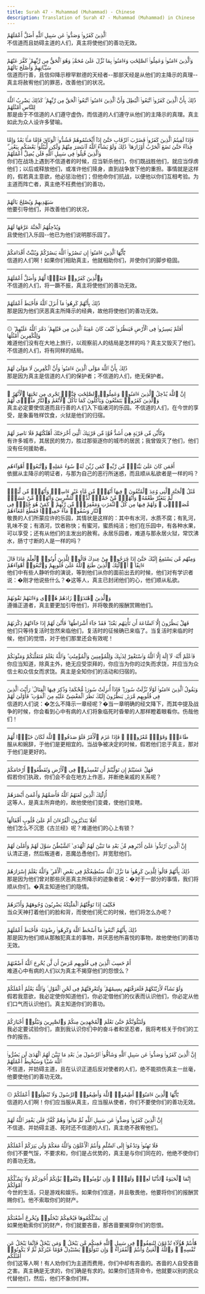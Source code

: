 ```yaml
---
title: Surah 47 - Muhammad (Muhammad) - Chinese
description: Translation of Surah 47 - Muhammad (Muhammad) in Chinese
---
```





<Aside type="quran" title="1">
ٱلَّذِينَ كَفَرُوا۟ وَصَدُّوا۟ عَن سَبِيلِ ٱللَّهِ أَضَلَّ أَعْمَٰلَهُمْ
</Aside>

<Aside type="reference" title="1">
不信道而且妨碍主道的人们，真主将使他们的善功无效。
</Aside>

---

<Aside type="quran" title="2">
وَٱلَّذِينَ ءَامَنُوا۟ وَعَمِلُوا۟ ٱلصَّٰلِحَٰتِ وَءَامَنُوا۟ بِمَا نُزِّلَ عَلَىٰ مُحَمَّدٍۢ وَهُوَ ٱلْحَقُّ مِن رَّبِّهِمْ ۙ كَفَّرَ عَنْهُمْ سَيِّـَٔاتِهِمْ وَأَصْلَحَ بَالَهُمْ
</Aside>

<Aside type="reference" title="2">
信道而行善，且信仰降示穆罕默德的天经者--那部天经是从他们的主降示的真理--真主将赦宥他们的罪恶，改善他们的状况。
</Aside>

---

<Aside type="quran" title="3">
ذَٰلِكَ بِأَنَّ ٱلَّذِينَ كَفَرُوا۟ ٱتَّبَعُوا۟ ٱلْبَٰطِلَ وَأَنَّ ٱلَّذِينَ ءَامَنُوا۟ ٱتَّبَعُوا۟ ٱلْحَقَّ مِن رَّبِّهِمْ ۚ كَذَٰلِكَ يَضْرِبُ ٱللَّهُ لِلنَّاسِ أَمْثَٰلَهُمْ
</Aside>

<Aside type="reference" title="3">
那是由于不信道的人们遵守虚伪，而信道的人们遵守从他们的主降示的真理。真主如此为众人设许多譬喻。
</Aside>

---

<Aside type="quran" title="4">
فَإِذَا لَقِيتُمُ ٱلَّذِينَ كَفَرُوا۟ فَضَرْبَ ٱلرِّقَابِ حَتَّىٰٓ إِذَآ أَثْخَنتُمُوهُمْ فَشُدُّوا۟ ٱلْوَثَاقَ فَإِمَّا مَنًّۢا بَعْدُ وَإِمَّا فِدَآءً حَتَّىٰ تَضَعَ ٱلْحَرْبُ أَوْزَارَهَا ۚ ذَٰلِكَ وَلَوْ يَشَآءُ ٱللَّهُ لَٱنتَصَرَ مِنْهُمْ وَلَٰكِن لِّيَبْلُوَا۟ بَعْضَكُم بِبَعْضٍۢ ۗ وَٱلَّذِينَ قُتِلُوا۟ فِى سَبِيلِ ٱللَّهِ فَلَن يُضِلَّ أَعْمَٰلَهُمْ
</Aside>

<Aside type="reference" title="4">
你们在战场上遇到不信道者的时候，应当斩杀他们，你们既战胜他们，就应当俘虏他们；以后或释放他们，或准许他们赎身，直到战争放下他的重担。事情就是这样的，假若真主意欲，他必惩治他们；但他命你们抗战，以便他以你们互相考验。为主道而阵亡者，真主绝不枉费他们的善功，
</Aside>

---

<Aside type="quran" title="5">
سَيَهْدِيهِمْ وَيُصْلِحُ بَالَهُمْ
</Aside>

<Aside type="reference" title="5">
他要引导他们，并改善他们的状况，
</Aside>

---

<Aside type="quran" title="6">
وَيُدْخِلُهُمُ ٱلْجَنَّةَ عَرَّفَهَا لَهُمْ
</Aside>

<Aside type="reference" title="6">
且使他们入乐园--他已为他们说明那乐园了。
</Aside>

---

<Aside type="quran" title="7">
يَٰٓأَيُّهَا ٱلَّذِينَ ءَامَنُوٓا۟ إِن تَنصُرُوا۟ ٱللَّهَ يَنصُرْكُمْ وَيُثَبِّتْ أَقْدَامَكُمْ
</Aside>

<Aside type="reference" title="7">
信道的人们啊！如果你们相助真主，他就相助你们，并使你们的脚步稳固。
</Aside>

---

<Aside type="quran" title="8">
وَٱلَّذِينَ كَفَرُوا۟ فَتَعْسًۭا لَّهُمْ وَأَضَلَّ أَعْمَٰلَهُمْ
</Aside>

<Aside type="reference" title="8">
不信道的人们，将一蹶不振，真主将使他们的善功无效。
</Aside>

---

<Aside type="quran" title="9">
ذَٰلِكَ بِأَنَّهُمْ كَرِهُوا۟ مَآ أَنزَلَ ٱللَّهُ فَأَحْبَطَ أَعْمَٰلَهُمْ
</Aside>

<Aside type="reference" title="9">
那是因为他们厌恶真主所降示的经典，故他将使他们的善功无效。
</Aside>

---

<Aside type="quran" title="10">
۞ أَفَلَمْ يَسِيرُوا۟ فِى ٱلْأَرْضِ فَيَنظُرُوا۟ كَيْفَ كَانَ عَٰقِبَةُ ٱلَّذِينَ مِن قَبْلِهِمْ ۚ دَمَّرَ ٱللَّهُ عَلَيْهِمْ ۖ وَلِلْكَٰفِرِينَ أَمْثَٰلُهَا
</Aside>

<Aside type="reference" title="10">
难道他们没有在大地上旅行，以观察前人的结局是怎样的吗？真主又毁灭了他们。不信道的人们，将有同样的结局。
</Aside>

---

<Aside type="quran" title="11">
ذَٰلِكَ بِأَنَّ ٱللَّهَ مَوْلَى ٱلَّذِينَ ءَامَنُوا۟ وَأَنَّ ٱلْكَٰفِرِينَ لَا مَوْلَىٰ لَهُمْ
</Aside>

<Aside type="reference" title="11">
那是因为真主是信道的人们的保护者；不信道的人们，绝无保护者。
</Aside>

---

<Aside type="quran" title="12">
إِنَّ ٱللَّهَ يُدْخِلُ ٱلَّذِينَ ءَامَنُوا۟ وَعَمِلُوا۟ ٱلصَّٰلِحَٰتِ جَنَّٰتٍۢ تَجْرِى مِن تَحْتِهَا ٱلْأَنْهَٰرُ ۖ وَٱلَّذِينَ كَفَرُوا۟ يَتَمَتَّعُونَ وَيَأْكُلُونَ كَمَا تَأْكُلُ ٱلْأَنْعَٰمُ وَٱلنَّارُ مَثْوًۭى لَّهُمْ
</Aside>

<Aside type="reference" title="12">
真主必定要使信道而且行善的人们入下临诸河的乐园。不信道的人们，在今世的享受，是象畜牲样饮食，火狱是他们的归宿。
</Aside>

---

<Aside type="quran" title="13">
وَكَأَيِّن مِّن قَرْيَةٍ هِىَ أَشَدُّ قُوَّةًۭ مِّن قَرْيَتِكَ ٱلَّتِىٓ أَخْرَجَتْكَ أَهْلَكْنَٰهُمْ فَلَا نَاصِرَ لَهُمْ
</Aside>

<Aside type="reference" title="13">
有许多城市，其居民的势力，胜过那驱逐你的城市的居民；我曾毁灭了他们，他们没有任何援助者。
</Aside>

---

<Aside type="quran" title="14">
أَفَمَن كَانَ عَلَىٰ بَيِّنَةٍۢ مِّن رَّبِّهِۦ كَمَن زُيِّنَ لَهُۥ سُوٓءُ عَمَلِهِۦ وَٱتَّبَعُوٓا۟ أَهْوَآءَهُم
</Aside>

<Aside type="reference" title="14">
依据从主降示的明证者，与那为自己的恶行所迷惑，而且顺从私欲者是一样的吗？
</Aside>

---

<Aside type="quran" title="15">
مَّثَلُ ٱلْجَنَّةِ ٱلَّتِى وُعِدَ ٱلْمُتَّقُونَ ۖ فِيهَآ أَنْهَٰرٌۭ مِّن مَّآءٍ غَيْرِ ءَاسِنٍۢ وَأَنْهَٰرٌۭ مِّن لَّبَنٍۢ لَّمْ يَتَغَيَّرْ طَعْمُهُۥ وَأَنْهَٰرٌۭ مِّنْ خَمْرٍۢ لَّذَّةٍۢ لِّلشَّٰرِبِينَ وَأَنْهَٰرٌۭ مِّنْ عَسَلٍۢ مُّصَفًّۭى ۖ وَلَهُمْ فِيهَا مِن كُلِّ ٱلثَّمَرَٰتِ وَمَغْفِرَةٌۭ مِّن رَّبِّهِمْ ۖ كَمَنْ هُوَ خَٰلِدٌۭ فِى ٱلنَّارِ وَسُقُوا۟ مَآءً حَمِيمًۭا فَقَطَّعَ أَمْعَآءَهُمْ
</Aside>

<Aside type="reference" title="15">
敬畏的人们所蒙应许的乐园，其情状是这样的：其中有水河，水质不腐；有乳河，乳味不变；有酒河，饮者称快；有蜜河，蜜质纯洁；他们在乐园中，有各种水果，可以享受；还有从他们的主发出的赦宥。永居乐园者，难道与那永居火狱，常饮沸水，肠寸寸断的人是一样的吗？
</Aside>

---

<Aside type="quran" title="16">
وَمِنْهُم مَّن يَسْتَمِعُ إِلَيْكَ حَتَّىٰٓ إِذَا خَرَجُوا۟ مِنْ عِندِكَ قَالُوا۟ لِلَّذِينَ أُوتُوا۟ ٱلْعِلْمَ مَاذَا قَالَ ءَانِفًا ۚ أُو۟لَٰٓئِكَ ٱلَّذِينَ طَبَعَ ٱللَّهُ عَلَىٰ قُلُوبِهِمْ وَٱتَّبَعُوٓا۟ أَهْوَآءَهُمْ
</Aside>

<Aside type="reference" title="16">
他们中有些人静听你的演说，等到他们从你的面前出去的时候，他们对有学识者说：�刚才他说些什么？�这等人，真主已封闭他们的心，他们顺从私欲。
</Aside>

---

<Aside type="quran" title="17">
وَٱلَّذِينَ ٱهْتَدَوْا۟ زَادَهُمْ هُدًۭى وَءَاتَىٰهُمْ تَقْوَىٰهُمْ
</Aside>

<Aside type="reference" title="17">
遵循正道者，真主要更加引导他们，并将敬畏的报酬赏赐他们。
</Aside>

---

<Aside type="quran" title="18">
فَهَلْ يَنظُرُونَ إِلَّا ٱلسَّاعَةَ أَن تَأْتِيَهُم بَغْتَةًۭ ۖ فَقَدْ جَآءَ أَشْرَاطُهَا ۚ فَأَنَّىٰ لَهُمْ إِذَا جَآءَتْهُمْ ذِكْرَىٰهُمْ
</Aside>

<Aside type="reference" title="18">
他们只等待复活时忽然来临他们，复活时的征候确已来临了。当复活时来临的时候，他们的觉悟，对于他们那里还会有效呢！
</Aside>

---

<Aside type="quran" title="19">
فَٱعْلَمْ أَنَّهُۥ لَآ إِلَٰهَ إِلَّا ٱللَّهُ وَٱسْتَغْفِرْ لِذَنۢبِكَ وَلِلْمُؤْمِنِينَ وَٱلْمُؤْمِنَٰتِ ۗ وَٱللَّهُ يَعْلَمُ مُتَقَلَّبَكُمْ وَمَثْوَىٰكُمْ
</Aside>

<Aside type="reference" title="19">
你应当知道，除真主外，绝无应受崇拜的，你应当为你的过失而求饶，并应当为众信士和众信女而求饶。真主是全知你们的活动和归宿的。
</Aside>

---

<Aside type="quran" title="20">
وَيَقُولُ ٱلَّذِينَ ءَامَنُوا۟ لَوْلَا نُزِّلَتْ سُورَةٌۭ ۖ فَإِذَآ أُنزِلَتْ سُورَةٌۭ مُّحْكَمَةٌۭ وَذُكِرَ فِيهَا ٱلْقِتَالُ ۙ رَأَيْتَ ٱلَّذِينَ فِى قُلُوبِهِم مَّرَضٌۭ يَنظُرُونَ إِلَيْكَ نَظَرَ ٱلْمَغْشِىِّ عَلَيْهِ مِنَ ٱلْمَوْتِ ۖ فَأَوْلَىٰ لَهُمْ
</Aside>

<Aside type="reference" title="20">
信道的人们说：�怎么不降示一章经呢？�当一章明确的经文降下，而其中提及战争的时候，你会看到心中有病的人们将象临死时昏晕的人那样瞪着眼看你。伤哉他们！
</Aside>

---

<Aside type="quran" title="21">
طَاعَةٌۭ وَقَوْلٌۭ مَّعْرُوفٌۭ ۚ فَإِذَا عَزَمَ ٱلْأَمْرُ فَلَوْ صَدَقُوا۟ ٱللَّهَ لَكَانَ خَيْرًۭا لَّهُمْ
</Aside>

<Aside type="reference" title="21">
服从和婉辞，于他们是更相宜的。当战争被决定的时候，假若他们忠于真主，那对于他们是更好的。
</Aside>

---

<Aside type="quran" title="22">
فَهَلْ عَسَيْتُمْ إِن تَوَلَّيْتُمْ أَن تُفْسِدُوا۟ فِى ٱلْأَرْضِ وَتُقَطِّعُوٓا۟ أَرْحَامَكُمْ
</Aside>

<Aside type="reference" title="22">
假若你们执政，你们会不会在地方上作恶，并断绝亲戚的关系呢？
</Aside>

---

<Aside type="quran" title="23">
أُو۟لَٰٓئِكَ ٱلَّذِينَ لَعَنَهُمُ ٱللَّهُ فَأَصَمَّهُمْ وَأَعْمَىٰٓ أَبْصَٰرَهُمْ
</Aside>

<Aside type="reference" title="23">
这等人，是真主所弃绝的，故他使他们变聋，使他们变瞎。
</Aside>

---

<Aside type="quran" title="24">
أَفَلَا يَتَدَبَّرُونَ ٱلْقُرْءَانَ أَمْ عَلَىٰ قُلُوبٍ أَقْفَالُهَآ
</Aside>

<Aside type="reference" title="24">
他们怎么不沉思《古兰经》呢？难道他们的心上有锁？
</Aside>

---

<Aside type="quran" title="25">
إِنَّ ٱلَّذِينَ ٱرْتَدُّوا۟ عَلَىٰٓ أَدْبَٰرِهِم مِّنۢ بَعْدِ مَا تَبَيَّنَ لَهُمُ ٱلْهُدَى ۙ ٱلشَّيْطَٰنُ سَوَّلَ لَهُمْ وَأَمْلَىٰ لَهُمْ
</Aside>

<Aside type="reference" title="25">
认清正道，然后叛道者，恶魔怂恿他们，并宽慰他们。
</Aside>

---

<Aside type="quran" title="26">
ذَٰلِكَ بِأَنَّهُمْ قَالُوا۟ لِلَّذِينَ كَرِهُوا۟ مَا نَزَّلَ ٱللَّهُ سَنُطِيعُكُمْ فِى بَعْضِ ٱلْأَمْرِ ۖ وَٱللَّهُ يَعْلَمُ إِسْرَارَهُمْ
</Aside>

<Aside type="reference" title="26">
那是因为他们曾对那些厌恶真主所降示的迹象者说：�对于一部分的事情，我们将顺从你们。�真主知道他们的隐情。
</Aside>

---

<Aside type="quran" title="27">
فَكَيْفَ إِذَا تَوَفَّتْهُمُ ٱلْمَلَٰٓئِكَةُ يَضْرِبُونَ وُجُوهَهُمْ وَأَدْبَٰرَهُمْ
</Aside>

<Aside type="reference" title="27">
当众天神打着他们的脸和背，而使他们死亡的时候，他们将怎么办呢？
</Aside>

---

<Aside type="quran" title="28">
ذَٰلِكَ بِأَنَّهُمُ ٱتَّبَعُوا۟ مَآ أَسْخَطَ ٱللَّهَ وَكَرِهُوا۟ رِضْوَٰنَهُۥ فَأَحْبَطَ أَعْمَٰلَهُمْ
</Aside>

<Aside type="reference" title="28">
那是因为他们顺从那触犯真主的事物，并厌恶他所喜悦的事物，故他使他们的善功无效。
</Aside>

---

<Aside type="quran" title="29">
أَمْ حَسِبَ ٱلَّذِينَ فِى قُلُوبِهِم مَّرَضٌ أَن لَّن يُخْرِجَ ٱللَّهُ أَضْغَٰنَهُمْ
</Aside>

<Aside type="reference" title="29">
难道心中有病的人们以为真主不揭穿他们的怨恨么？
</Aside>

---

<Aside type="quran" title="30">
وَلَوْ نَشَآءُ لَأَرَيْنَٰكَهُمْ فَلَعَرَفْتَهُم بِسِيمَٰهُمْ ۚ وَلَتَعْرِفَنَّهُمْ فِى لَحْنِ ٱلْقَوْلِ ۚ وَٱللَّهُ يَعْلَمُ أَعْمَٰلَكُمْ
</Aside>

<Aside type="reference" title="30">
假若我意欲，我必定使你知道他们，你必定借他们的仪表而认识他们，你必定从他们口气而认识他们。真主知道你们的善功。
</Aside>

---

<Aside type="quran" title="31">
وَلَنَبْلُوَنَّكُمْ حَتَّىٰ نَعْلَمَ ٱلْمُجَٰهِدِينَ مِنكُمْ وَٱلصَّٰبِرِينَ وَنَبْلُوَا۟ أَخْبَارَكُمْ
</Aside>

<Aside type="reference" title="31">
我必定要试验你们，直到我认识你们中的奋斗者和坚忍者，我将考核关于你们的工作的报告。
</Aside>

---

<Aside type="quran" title="32">
إِنَّ ٱلَّذِينَ كَفَرُوا۟ وَصَدُّوا۟ عَن سَبِيلِ ٱللَّهِ وَشَآقُّوا۟ ٱلرَّسُولَ مِنۢ بَعْدِ مَا تَبَيَّنَ لَهُمُ ٱلْهُدَىٰ لَن يَضُرُّوا۟ ٱللَّهَ شَيْـًۭٔا وَسَيُحْبِطُ أَعْمَٰلَهُمْ
</Aside>

<Aside type="reference" title="32">
不信道，并妨碍主道，且在认识正道后反对使者的人们，绝不能损伤真主一丝毫，他要使他们的善功无效。
</Aside>

---

<Aside type="quran" title="33">
۞ يَٰٓأَيُّهَا ٱلَّذِينَ ءَامَنُوٓا۟ أَطِيعُوا۟ ٱللَّهَ وَأَطِيعُوا۟ ٱلرَّسُولَ وَلَا تُبْطِلُوٓا۟ أَعْمَٰلَكُمْ
</Aside>

<Aside type="reference" title="33">
信道的人们啊！你们应当服从真主，应当服从使者，你们不要使你们的善功无效。
</Aside>

---

<Aside type="quran" title="34">
إِنَّ ٱلَّذِينَ كَفَرُوا۟ وَصَدُّوا۟ عَن سَبِيلِ ٱللَّهِ ثُمَّ مَاتُوا۟ وَهُمْ كُفَّارٌۭ فَلَن يَغْفِرَ ٱللَّهُ لَهُمْ
</Aside>

<Aside type="reference" title="34">
不信道、并妨碍主道、死时还不信道的人们，真主绝不赦宥他们。
</Aside>

---

<Aside type="quran" title="35">
فَلَا تَهِنُوا۟ وَتَدْعُوٓا۟ إِلَى ٱلسَّلْمِ وَأَنتُمُ ٱلْأَعْلَوْنَ وَٱللَّهُ مَعَكُمْ وَلَن يَتِرَكُمْ أَعْمَٰلَكُمْ
</Aside>

<Aside type="reference" title="35">
你们不要气馁，不要求和，你们是占优势的，真主是与你们同在的，他绝不使你们的善功无效。
</Aside>

---

<Aside type="quran" title="36">
إِنَّمَا ٱلْحَيَوٰةُ ٱلدُّنْيَا لَعِبٌۭ وَلَهْوٌۭ ۚ وَإِن تُؤْمِنُوا۟ وَتَتَّقُوا۟ يُؤْتِكُمْ أُجُورَكُمْ وَلَا يَسْـَٔلْكُمْ أَمْوَٰلَكُمْ
</Aside>

<Aside type="reference" title="36">
今世的生活，只是游戏和娱乐。如果你们信道，并且敬畏他，他要将你们的报酬赏赐你们。他不索取你们的财产。
</Aside>

---

<Aside type="quran" title="37">
إِن يَسْـَٔلْكُمُوهَا فَيُحْفِكُمْ تَبْخَلُوا۟ وَيُخْرِجْ أَضْغَٰنَكُمْ
</Aside>

<Aside type="reference" title="37">
如果他勒索你们的财产，你们就要吝啬，那吝啬要揭穿你们的怨恨。
</Aside>

---

<Aside type="quran" title="38">
هَٰٓأَنتُمْ هَٰٓؤُلَآءِ تُدْعَوْنَ لِتُنفِقُوا۟ فِى سَبِيلِ ٱللَّهِ فَمِنكُم مَّن يَبْخَلُ ۖ وَمَن يَبْخَلْ فَإِنَّمَا يَبْخَلُ عَن نَّفْسِهِۦ ۚ وَٱللَّهُ ٱلْغَنِىُّ وَأَنتُمُ ٱلْفُقَرَآءُ ۚ وَإِن تَتَوَلَّوْا۟ يَسْتَبْدِلْ قَوْمًا غَيْرَكُمْ ثُمَّ لَا يَكُونُوٓا۟ أَمْثَٰلَكُم
</Aside>

<Aside type="reference" title="38">
你们这等人啊！有人劝你们为主道而费用，你们中却有吝啬的。吝啬的人自受吝啬之害。真主确是无求的，你们确是有求的。如果你们违背命令，他就要以别的民众代替他们，然后，他们不象你们样。
</Aside>

---
